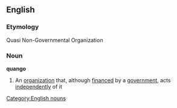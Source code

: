==English==
===Etymology===
Quasi Non-Governmental Organization
===Noun===
'''quango'''
#An [[organization]] that, although [[financed]] by a [[government]], acts [[independently]] of it
[[Category:English nouns]]